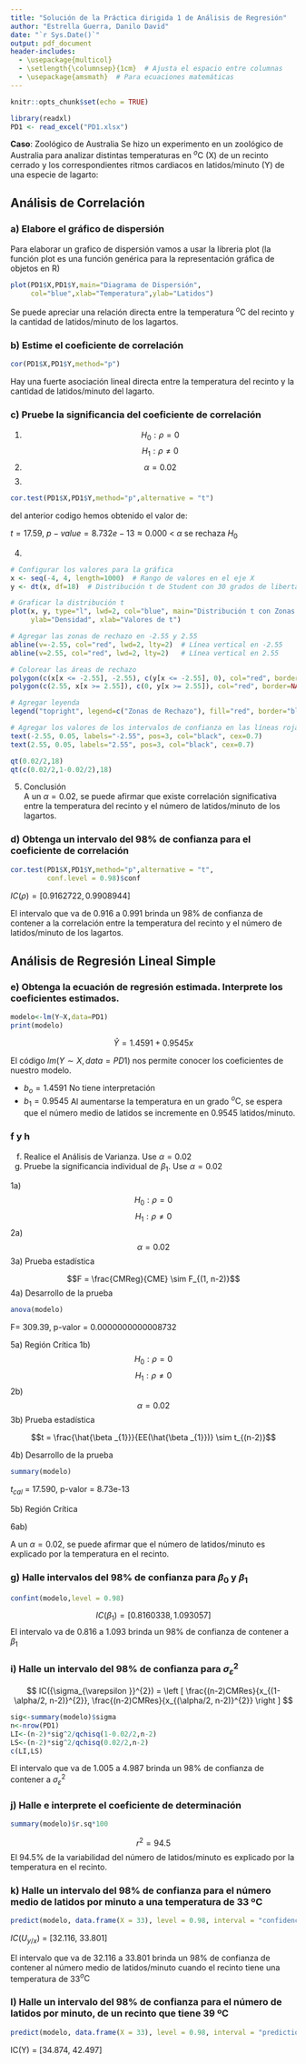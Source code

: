 ```yaml
---
title: "Solución de la Práctica dirigida 1 de Análisis de Regresión"
author: "Estrella Guerra, Danilo David"
date: "`r Sys.Date()`"
output: pdf_document
header-includes:
  - \usepackage{multicol}
  - \setlength{\columnsep}{1cm}  # Ajusta el espacio entre columnas
  - \usepackage{amsmath}  # Para ecuaciones matemáticas
---
```


```r
knitr::opts_chunk$set(echo = TRUE)

library(readxl)
PD1 <- read_excel("PD1.xlsx")
```

**Caso**: Zoológico de Australia Se hizo un experimento en un zoológico de Australia para analizar distintas temperaturas en $_{}^{o}\textrm{C}$ (X) de un recinto cerrado y los correspondientes ritmos cardiacos en latidos/minuto (Y) de una especie de lagarto:

## **Análisis de Correlación**

### a) **Elabore el gráfico de dispersión**  

\vspace{0.15cm}

Para elaborar un grafico de dispersión vamos a usar la libreria plot (la función plot es una función genérica para la representación gráfica de objetos en R)

```r

plot(PD1$X,PD1$Y,main="Diagrama de Dispersión",
     col="blue",xlab="Temperatura",ylab="Latidos")

```

Se puede apreciar una relación directa entre la temperatura $_{}^{o}\textrm{C}$ del recinto y la cantidad de latidos/minuto de los lagartos.

\newpage

### b) **Estime el coeficiente de correlación**

\texttt{La función cor() en R se utiliza para calcular el coeficiente de correlación entre dos variables. Este coeficiente mide la fuerza y la dirección de la relación lineal entre las dos variables.} 

```r
cor(PD1$X,PD1$Y,method="p")

```
Hay una fuerte asociación lineal directa entre la temperatura del recinto y la cantidad de latidos/minuto del lagarto.


### c) **Pruebe la significancia del coeficiente de correlación**

 1) 
 $$H_{0} : \rho = 0$$
 $$H_{1} : \rho \neq 0 $$
 2) 
 $$\alpha = 0.02$$
 3) 
 
```r
cor.test(PD1$X,PD1$Y,method="p",alternative = "t")
```
 del anterior codigo hemos obtenido el valor de:  
 
 $t=17.59$, $p-value = 8.732e-13 \approx 0.000$ $<$ $\alpha$  se rechaza $H_{0}$ 

4)

```r
# Configurar los valores para la gráfica
x <- seq(-4, 4, length=1000)  # Rango de valores en el eje X
y <- dt(x, df=18)  # Distribución t de Student con 30 grados de libertad

# Graficar la distribución t
plot(x, y, type="l", lwd=2, col="blue", main="Distribución t con Zonas de Rechazo",
     ylab="Densidad", xlab="Valores de t")

# Agregar las zonas de rechazo en -2.55 y 2.55
abline(v=-2.55, col="red", lwd=2, lty=2)  # Línea vertical en -2.55
abline(v=2.55, col="red", lwd=2, lty=2)   # Línea vertical en 2.55

# Colorear las áreas de rechazo
polygon(c(x[x <= -2.55], -2.55), c(y[x <= -2.55], 0), col="red", border=NA)
polygon(c(2.55, x[x >= 2.55]), c(0, y[x >= 2.55]), col="red", border=NA)

# Agregar leyenda
legend("topright", legend=c("Zonas de Rechazo"), fill="red", border="black")

# Agregar los valores de los intervalos de confianza en las líneas rojas
text(-2.55, 0.05, labels="-2.55", pos=3, col="black", cex=0.7)
text(2.55, 0.05, labels="2.55", pos=3, col="black", cex=0.7)
```
 

```r
qt(0.02/2,18)
qt(c(0.02/2,1-0.02/2),18)
```

5) Conclusión  
A un $\alpha = 0.02$, se puede afirmar que existe correlación significativa entre la temperatura del recinto y el número de latidos/minuto de los lagartos.

 
### d) **Obtenga un intervalo del 98% de confianza para el coeficiente de correlación**  

```r
cor.test(PD1$X,PD1$Y,method="p",alternative = "t",
         conf.level = 0.98)$conf
```
$IC(\rho) = [0.9162722, 0.9908944]$  

El intervalo que va de 0.916 a 0.991 brinda un 98% de confianza de contener a la correlación entre la temperatura del recinto y el número de latidos/minuto de los lagartos.


## **Análisis de Regresión Lineal Simple**  

### e) Obtenga la ecuación de regresión estimada. Interprete los coeficientes estimados.

```r
modelo<-lm(Y~X,data=PD1)
print(modelo)
```

$$\hat{Y}= 1.4591 + 0.9545x$$

El código $lm(Y\sim X, data = PD1)$ nos permite conocer los coeficientes de nuestro modelo.  

- $b_{o} = 1.4591$ No tiene interpretación  
- $b_{1} = 0.9545$ Al aumentarse la temperatura en un grado $_{}^{o}\textrm{C}$, se espera que el número medio de latidos se incremente en 0.9545 latidos/minuto.


### f y h
f) Realice el Análisis de Varianza. Use $\alpha = 0.02$
h) Pruebe la significancia individual de $\beta _{1}$. Use $\alpha = 0.02$

1a) 
 $$H_{0} : \rho = 0$$
 $$H_{1} : \rho \neq 0 $$
 2a) 
 $$\alpha = 0.02$$
 3a) Prueba estadística
 
 $$F = \frac{CMReg}{CME} \sim F_{(1, n-2)}$$
 4a) Desarrollo de la prueba
 
```r
anova(modelo)
```
F= 309.39, p-valor = 0.0000000000008732

5a) Región Crítica
1b) 
 $$H_{0} : \rho = 0$$
 $$H_{1} : \rho \neq 0 $$
 2b) 
 $$\alpha = 0.02$$
 3b) Prueba estadística
 
 $$t = \frac{\hat{\beta _{1}}}{EE(\hat{\beta _{1}})} \sim t_{(n-2)}$$
 
 4b) Desarrollo de la prueba
 
```r
summary(modelo)
```

 $t_{cal}$ = 17.590, p-valor = 8.73e-13 
 
5b) Región Crítica 

6ab) 

A un $\alpha = 0.02$, se puede afirmar que el número de latidos/minuto es explicado por la temperatura en el recinto.

\newpage

### g) Halle intervalos del 98% de confianza para $\beta_{0}$ y $\beta_{1}$  

```r
confint(modelo,level = 0.98)
```
$$IC(\beta_{1}) = [0.8160338, 1.093057]$$
El intervalo va de 0.816 a 1.093 brinda un 98% de confianza de contener a $\beta_{1}$

### i) Halle un intervalo del 98% de confianza para $\sigma_{\varepsilon}^{2}$

$$ IC({\sigma_{\varepsilon }}^{2}) = \left [ \frac{(n-2)CMRes}{x_{(1-\alpha/2, n-2)}^{2}}, \frac{(n-2)CMRes}{x_{(\alpha/2, n-2)}^{2}} \right ] $$

```r
sig<-summary(modelo)$sigma
n<-nrow(PD1)
LI<-(n-2)*sig^2/qchisq(1-0.02/2,n-2)
LS<-(n-2)*sig^2/qchisq(0.02/2,n-2)
c(LI,LS)
```
El intervalo que va de 1.005 a 4.987 brinda un 98% de confianza de contener a $\sigma_{\varepsilon}^{2}$ 

### j) Halle e interprete el coeficiente de determinación

```r
summary(modelo)$r.sq*100
```
$$ r^2 = 94.5% $$ 
El 94.5% de la variabilidad del número de latidos/minuto es explicado por la temperatura en el recinto.

### k) **Halle un intervalo del 98% de confianza para el número medio de latidos por minuto a una temperatura de 33 ºC**


```r
predict(modelo, data.frame(X = 33), level = 0.98, interval = "confidence")
``` 

$IC(U_{y/x})$ = [32.116, 33.801]  

El intervalo que va de 32.116 a 33.801 brinda un 98% de confianza de contener al número medio de latidos/minuto cuando el recinto tiene una temperatura de 33$_{}^{o}\textrm{C}$

### l) **Halle un intervalo del 98% de confianza para el número de latidos por minuto, de un recinto que tiene 39 ºC**


```r
predict(modelo, data.frame(X = 33), level = 0.98, interval = "prediction")
``` 
IC(Y) = [34.874, 42.497]  





